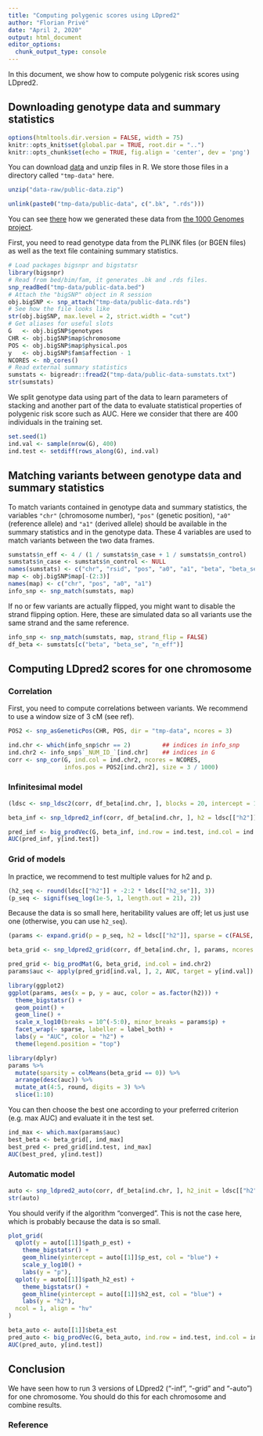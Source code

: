 ```yaml
---
title: "Computing polygenic scores using LDpred2"
author: "Florian Privé"
date: "April 2, 2020"
output: html_document
editor_options: 
  chunk_output_type: console
---
```


In this document, we show how to compute polygenic risk scores using LDpred2.

## Downloading genotype data and summary statistics

```r
options(htmltools.dir.version = FALSE, width = 75)
knitr::opts_knit$set(global.par = TRUE, root.dir = "..")
knitr::opts_chunk$set(echo = TRUE, fig.align = 'center', dev = 'png')
```

You can download [data](https://github.com/privefl/bigsnpr/raw/master/data-raw/public-data.zip) and unzip files in R. We store those files in a directory called `"tmp-data"` here.

```r
unzip("data-raw/public-data.zip")
```

```r
unlink(paste0("tmp-data/public-data", c(".bk", ".rds")))
```

You can see [there](https://github.com/privefl/bigsnpr/blob/master/data-raw/public-data.R) how we generated these data from [the 1000 Genomes project](https://www.nature.com/articles/nature15393).

First, you need to read genotype data from the PLINK files (or BGEN files) as well as the text file containing summary statistics.

```r
# Load packages bigsnpr and bigstatsr
library(bigsnpr)
# Read from bed/bim/fam, it generates .bk and .rds files.
snp_readBed("tmp-data/public-data.bed")
# Attach the "bigSNP" object in R session
obj.bigSNP <- snp_attach("tmp-data/public-data.rds")
# See how the file looks like
str(obj.bigSNP, max.level = 2, strict.width = "cut")
# Get aliases for useful slots
G   <- obj.bigSNP$genotypes
CHR <- obj.bigSNP$map$chromosome
POS <- obj.bigSNP$map$physical.pos
y   <- obj.bigSNP$fam$affection - 1
NCORES <- nb_cores()
# Read external summary statistics
sumstats <- bigreadr::fread2("tmp-data/public-data-sumstats.txt")
str(sumstats)
```

We split genotype data using part of the data to learn parameters of stacking and another part of the data to evaluate statistical properties of polygenic risk score such as AUC. Here we consider that there are 400 individuals in the training set.

```r
set.seed(1)
ind.val <- sample(nrow(G), 400)
ind.test <- setdiff(rows_along(G), ind.val)
```

## Matching variants between genotype data and summary statistics 

To match variants contained in genotype data and summary statistics, the variables `"chr"` (chromosome number), `"pos"` (genetic position), `"a0"` (reference allele) and `"a1"` (derived allele) should be available in the summary statistics and in the genotype data. These 4 variables are used to match variants between the two data frames.

```r
sumstats$n_eff <- 4 / (1 / sumstats$n_case + 1 / sumstats$n_control)
sumstats$n_case <- sumstats$n_control <- NULL
names(sumstats) <- c("chr", "rsid", "pos", "a0", "a1", "beta", "beta_se", "p", "n_eff")
map <- obj.bigSNP$map[-(2:3)]
names(map) <- c("chr", "pos", "a0", "a1")
info_snp <- snp_match(sumstats, map)
```

If no or few variants are actually flipped, you might want to disable the strand flipping option. Here, these are simulated data so all variants use the same strand and the same reference.

```r
info_snp <- snp_match(sumstats, map, strand_flip = FALSE)
df_beta <- sumstats[c("beta", "beta_se", "n_eff")]
```

## Computing LDpred2 scores for one chromosome

### Correlation

First, you need to compute correlations between variants.
We recommend to use a window size of 3 cM (see ref).

```r
POS2 <- snp_asGeneticPos(CHR, POS, dir = "tmp-data", ncores = 3)
```

```r
ind.chr <- which(info_snp$chr == 2)         ## indices in info_snp
ind.chr2 <- info_snp$`_NUM_ID_`[ind.chr]    ## indices in G
corr <- snp_cor(G, ind.col = ind.chr2, ncores = NCORES, 
                infos.pos = POS2[ind.chr2], size = 3 / 1000)
```

### Infinitesimal model

```r
(ldsc <- snp_ldsc2(corr, df_beta[ind.chr, ], blocks = 20, intercept = 1))
```


```r
beta_inf <- snp_ldpred2_inf(corr, df_beta[ind.chr, ], h2 = ldsc[["h2"]])
```


```r
pred_inf <- big_prodVec(G, beta_inf, ind.row = ind.test, ind.col = ind.chr2)
AUC(pred_inf, y[ind.test])
```

### Grid of models

In practice, we recommend to test multiple values for h2 and p. 

```r
(h2_seq <- round(ldsc[["h2"]] + -2:2 * ldsc[["h2_se"]], 3))
(p_seq <- signif(seq_log(1e-5, 1, length.out = 21), 2))
```

Because the data is so small here, heritability values are off; let us just use one (otherwise, you can use `h2_seq`).

```r
(params <- expand.grid(p = p_seq, h2 = ldsc[["h2"]], sparse = c(FALSE, TRUE)))
```

```r
beta_grid <- snp_ldpred2_grid(corr, df_beta[ind.chr, ], params, ncores = NCORES)
```


```r
pred_grid <- big_prodMat(G, beta_grid, ind.col = ind.chr2)
params$auc <- apply(pred_grid[ind.val, ], 2, AUC, target = y[ind.val])
```

```r
library(ggplot2)
ggplot(params, aes(x = p, y = auc, color = as.factor(h2))) +
  theme_bigstatsr() +
  geom_point() +
  geom_line() +
  scale_x_log10(breaks = 10^(-5:0), minor_breaks = params$p) +
  facet_wrap(~ sparse, labeller = label_both) +
  labs(y = "AUC", color = "h2") +
  theme(legend.position = "top")
```

```r
library(dplyr)
params %>%
  mutate(sparsity = colMeans(beta_grid == 0)) %>%
  arrange(desc(auc)) %>%
  mutate_at(4:5, round, digits = 3) %>%
  slice(1:10)
```

You can then choose the best one according to your preferred criterion (e.g. max AUC) and evaluate it in the test set.

```r
ind_max <- which.max(params$auc)
best_beta <- beta_grid[, ind_max]
best_pred <- pred_grid[ind.test, ind_max]
AUC(best_pred, y[ind.test])
```

### Automatic model

```r
auto <- snp_ldpred2_auto(corr, df_beta[ind.chr, ], h2_init = ldsc[["h2"]])
str(auto)
```

You should verify if the algorithm "converged".
This is not the case here, which is probably because the data is so small.

```r
plot_grid(
  qplot(y = auto[[1]]$path_p_est) + 
    theme_bigstatsr() + 
    geom_hline(yintercept = auto[[1]]$p_est, col = "blue") +
    scale_y_log10() +
    labs(y = "p"),
  qplot(y = auto[[1]]$path_h2_est) + 
    theme_bigstatsr() + 
    geom_hline(yintercept = auto[[1]]$h2_est, col = "blue") +
    labs(y = "h2"),
  ncol = 1, align = "hv"
)
```

```r
beta_auto <- auto[[1]]$beta_est
pred_auto <- big_prodVec(G, beta_auto, ind.row = ind.test, ind.col = ind.chr2)
AUC(pred_auto, y[ind.test])
```

## Conclusion

We have seen how to run 3 versions of LDpred2 ("-inf", "-grid" and "-auto") for one chromosome.
You should do this for each chromosome and combine results.

### Reference

